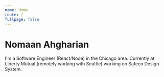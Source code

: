 ```yaml
---
name: Home
route: /
fullpage: false
---
```


# Nomaan Ahgharian

I'm a Software Engineer (React/Node) in the Chicago area. Currently at Liberty Mutual (remotely working with Seattle) working on Safeco Design System.

<Resume />
<Social />
